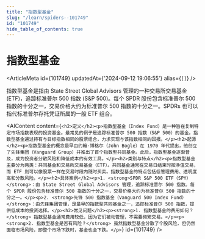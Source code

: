 ```yaml
---
title: "指数型基金"
slug: "/learn/spiders--101749"
id: "101749"
hide_table_of_contents: true
---
```



# 指数型基金

<ArticleMeta id={101749} updatedAt={'2024-09-12 19:06:55'} alias={`[]`} />
<div className='border-solid border-b border-t-0 my-4 border-[var(--ifm-color-gray-300)]' />

指数型基金是指由 State Street Global Advisors 管理的一种交易所交易基金 (ETF)，追踪标准普尔 500 指数 (S&P 500)。每个 SPDR 股份包含标准普尔 500 指数的十分之一，交易价格大约为标准普尔 500 指数的十分之一。SPDRs 也可以指代标准普尔存托凭证所属的一般 ETF 组合。

<AIContent content={`<h2>定义</h2><p>指数型基金（Index Fund）是一种旨在复制特定市场指数表现的投资基金。最常见的例子是追踪标准普尔 500 指数（S&P 500）的基金。指数型基金通过持有与目标指数相同的股票组合，力求实现与该指数相同的回报。</p><h2>起源</h2><p>指数型基金的概念最早由约翰·博格尔（John Bogle）在 1970 年代提出，他创立了先锋集团（Vanguard Group）并推出了首个指数型共同基金。此后，指数型基金逐渐普及，成为投资者分散风险和降低成本的有效工具。</p><h2>类别与特点</h2><p>指数型基金主要分为两类：共同基金和交易所交易基金（ETF）。共同基金通常在交易日结束时按净值交易，而 ETF 则可以像股票一样在交易时段内随时买卖。指数型基金的特点包括低管理费用、透明度高和分散风险。</p><h2>具体案例</h2><p>1. <strong>SPDR S&P 500 ETF（SPY）</strong>：由 State Street Global Advisors 管理，追踪标准普尔 500 指数。每个 SPDR 股份包含标准普尔 500 指数的十分之一，交易价格大约为标准普尔 500 指数的十分之一。</p><p>2. <strong>先锋 500 指数基金（Vanguard 500 Index Fund）</strong>：由先锋集团管理，是最早的指数型共同基金之一，追踪标准普尔 500 指数，提供低成本的投资选择。</p><h2>常见问题</h2><p><strong>1. 指数型基金的费用如何？</strong> 指数型基金通常费用较低，因为它们被动管理，不需要频繁交易。</p><p><strong>2. 指数型基金是否有风险？</strong> 虽然指数型基金分散了个股风险，但仍然面临市场风险，即整个市场下跌时，基金也会下跌。</p>`} id={101749} />

